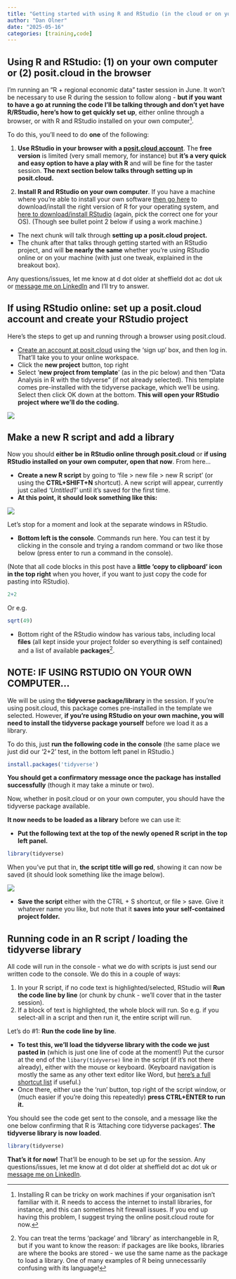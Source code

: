 ```yaml
---
title: "Getting started with using R and RStudio (in the cloud or on your own computer)"
author: "Dan Olner"
date: "2025-05-16"
categories: [training,code]
---
```


## Using R and RStudio: (1) on your own computer or (2) posit.cloud in the browser

I'm running an "R + regional economic data" taster session in June. It won't be necessary to use R during the session to follow along - **but if you want to have a go at running the code I'll be talking through and don't yet have R/RStudio, here's how to get quickly set up**, either online through a browser, or with R and RStudio installed on your own computer[^2].

To do this, you'll need to do **one** of the following:

1. **Use RStudio in your browser with a [posit.cloud account](https://posit.cloud)**. The **free version** is limited (very small memory, for instance) but **it's a very quick and easy option to have a play with R** and will be fine for the taster session. **The next section below talks through setting up in posit.cloud.**

2. **Install R and RStudio on your own computer**. If you have a machine where you're able to install your own software [then go here](https://cran.rstudio.com/) to download/install the right version of R for your operating system, and [here to download/install RStudio](https://posit.co/download/rstudio-desktop/) (again, pick the correct one for your OS). (Though see bullet point 2 below if using a work machine.)

* The next chunk will talk through **setting up a posit.cloud project.**
* The chunk after that talks through getting started with an RStudio project, and will **be nearly the same** whether you're using RStudio online or on your machine (with just one tweak, explained in the breakout box).

Any questions/issues, let me know at d dot older at sheffield dot ac dot uk or [message me on LinkedIn](https://www.linkedin.com/in/danolner/) and I'll try to answer.

## If using RStudio online: set up a posit.cloud account and create your RStudio project

Here's the steps to get up and running through a browser using posit.cloud.

* [Create an account at posit.cloud](https://login.posit.cloud/login) using the 'sign up' box, and then log in. That'll take you to your online workspace.
* Click the **new project** button, top right
* Select '**new project from template**' (as in the pic below) and then "Data Analysis in R with the tidyverse" (if not already selected). This template comes pre-installed with the tidyverse package, which we'll be using. Select then click OK down at the bottom. **This will open your RStudio project where we'll do the coding.** 

![](newproject.png)

## Make a new R script and add a library

Now you should **either be in RStudio online through posit.cloud** or **if using RStudio installed on your own computer, open that now**. From here...

* **Create a new R script** by going to 'file > new file > new R script' (or using the **CTRL+SHIFT+N** shortcut). A new script will appear, currently just called *'Untitled1'* until it's saved for the first time. 
* **At this point, it should look something like this:**

![](rstudio_online.png)

Let's stop for a moment and look at the separate windows in RStudio.

* **Bottom left is the console**. Commands run here. You can test it by clicking in the console and trying a random command or two like those below (press enter to run a command in the console).

(Note that all code blocks in this post have a **little 'copy to clipboard' icon in the top right** when you hover, if you want to just copy the code for pasting into RStudio).

```r
2+2
```

Or e.g.

```r
sqrt(49)
```

* Bottom right of the RStudio window has various tabs, including local **files** (all kept inside your project folder so everything is self contained) and a list of available **packages**[^1].

::: {.callout-note}
## NOTE: IF USING RSTUDIO ON YOUR OWN COMPUTER...

We will be using the **tidyverse package/library** in the session. If you're using posit.cloud, this package comes pre-installed in the template we selected. However, **if you're using RStudio on your own machine, you will need to install the tidyverse package yourself** before we load it as a library. 

To do this, just **run the following code in the console** (the same place we just did our '2+2' test, in the bottom left panel in RStudio.)

```r
install.packages('tidyverse')
```

**You should get a confirmatory message once the package has installed successfully** (though it may take a minute or two).

:::

Now, whether in posit.cloud or on your own computer, you should have the tidyverse package available.

**It now needs to be loaded as a library** before we can use it:

* **Put the following text at the top of the newly opened R script in the top left panel.** 

```r
library(tidyverse)
```

When you've put that in, **the script title will go red**, showing it can now be saved (it should look something like the image below).

![](script1.png)

* **Save the script** either with the CTRL + S shortcut, or file > save. Give it whatever name you like, but note that it **saves into your self-contained project folder.**



## Running code in an R script / loading the tidyverse library

All code will run in the console - what we do with scripts is just send our written code to the console. We do this in a couple of ways:

1. In your R script, if no code text is highlighted/selected, RStudio will **Run the code line by line** (or chunk by chunk - we'll cover that in the taster session).
2. If a block of text is highlighted, the whole block will run. So e.g. if you select-all in a script and then run it, the entire script will run.

Let's do #1: **Run the code line by line**.

* **To test this, we'll load the tidyverse library with the code we just pasted in** (which is just one line of code at the moment!) Put the cursor at the end of the `libary(tidyverse)` line in the script (if it's not there already), either with the mouse or keyboard. (Keyboard navigation is mostly the same as any other text editor like Word, but [here's a full shortcut list](https://support.posit.co/hc/en-us/articles/200711853-Keyboard-Shortcuts-in-the-RStudio-IDE) if useful.)
* Once there, either use the 'run' button, top right of the script window, or (much easier if you're doing this repeatedly) **press CTRL+ENTER to run it.**

You should see the code get sent to the console, and a message like the one below confirming that R is 'Attaching core tidyverse packages'. **The tidyverse library is now loaded**.

```r
library(tidyverse)
```


**That's it for now!** That'll be enough to be set up for the session. Any questions/issues, let me know at d dot older at sheffield dot ac dot uk or [message me on LinkedIn](https://www.linkedin.com/in/danolner/).


[^1]: You can treat the terms 'package' and 'library' as interchangeble in R, but if you want to know the reason: if packages are like books, libraries are where the books are stored - we use the same name as the package to load a library. One of many examples of R being unnecessarily confusing with its language!

[^2]: Installing R can be tricky on work machines if your organisation isn't familiar with it. R needs to access the internet to install libraries, for instance, and this can sometimes hit firewall issues. If you end up having this problem, I suggest trying the online posit.cloud route for now.